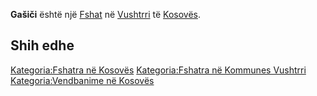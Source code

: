 {{Fshat në Kosovës
 | Emri                = Gašiči
| srp_N_name = Gašiči
| srp_N_FULL_NAME_RO = Gašiči
| srp_N_FULL_NAME_ND_RO = Gasici
| srp_N_SORT_NAME_RG = GASICI
| srp_N_FULL_NAME_RG = Gašiči
| srp_N_FULL_NAME_ND_RG = Gasici

 | Emri (Rasa dhanore) = 
 | Figura              = 
 | Shteti              = Kosovo
 | Komuna              = Vushtrri
 | Kodi postar         = 
 | Sipërfaqja          = 

 | Popullsia           = 

 | Regj. i popullsisë  = 
 | Dend. e popullsisë  = 
 | Faqja zyrtare       = 
 <!--- Koordinatat ----> 
 | Gjerësia            = 42.831552
 | Gjatësia            = 21.078551
 | Lartësia            = 
}}
'''Gašiči''' është një [[Fshat]] në [[Vushtrri]] të [[Kosovës]].

<!-- == Gjeografia == -->
<!-- == Historia == -->
<!-- == Demografia == -->
== Shih edhe ==
{{Komuna Vushtrri}}
{{Kosovo-Administrata-Cung}}

[[Kategoria:Fshatra në Kosovës]]
[[Kategoria:Fshatra në Kommunes Vushtrri]]
[[Kategoria:Vendbanime në Kosovës]]